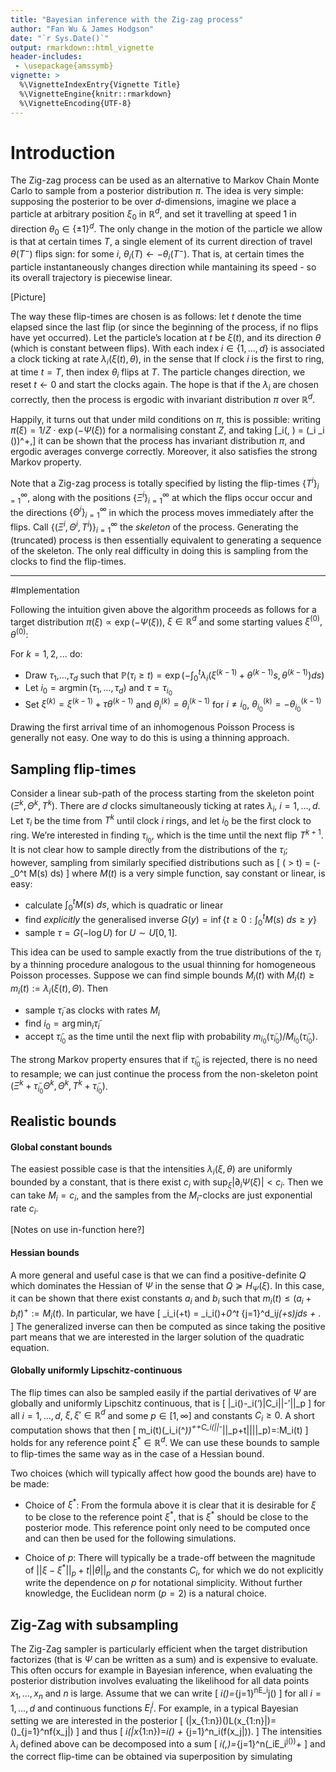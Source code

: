 ```yaml
---
title: "Bayesian inference with the Zig-zag process"
author: "Fan Wu & James Hodgson"
date: "`r Sys.Date()`"
output: rmarkdown::html_vignette
header-includes:
 - \usepackage{amssymb}
vignette: >
  %\VignetteIndexEntry{Vignette Title}
  %\VignetteEngine{knitr::rmarkdown}
  %\VignetteEncoding{UTF-8}
---
```


# Introduction

The Zig-zag process can be used as an alternative to Markov Chain Monte Carlo to sample from a posterior distribution $\pi$. The idea is very simple: supposing the posterior to be over $d$-dimensions, imagine we place a particle at arbitrary position $\xi_0$ in $\mathbb{R}^d$, and set it travelling at speed $1$ in direction $\theta_0 \in \{ \pm 1 \}^d$. The only change in the motion of the particle we allow is that at certain times $T$, a single element of its current direction of travel $\theta(T^-)$ flips sign: for some $i$, $\theta_i(T) \leftarrow - \theta_i(T^-)$. That is, at certain times the particle instantaneously changes direction while mantaining its speed - so its overall trajectory is piecewise linear. 

[Picture]

The way these flip-times are chosen is as follows: let $t$ denote the time elapsed since the last flip (or since the beginning of the process, if no flips have yet occurred). Let the particle's location at $t$ be $\xi(t)$, and its direction $\theta$ (which is constant between flips). With each index $i \in \{1,\dots,d \}$ is associated a clock ticking at rate $\lambda_i(\xi(t),\theta)$, in the sense that
\begin{eqnarray}
\mathbb{P}( \text{clock} \ i \ \text{has} \ \textbf{not} \ \text{rung by time} \ t) = \exp( - \int_0^s \lambda_i(\xi(s),\theta) \ ds).
\end{eqnarray}
If clock $i$ is the first to ring, at time $t=T$, then index $\theta_i$ flips at $T$. The particle changes direction, we reset $t \leftarrow 0$ and start the clocks again. The hope is that if the $\lambda_i$ are chosen correctly, then the process is ergodic with invariant distribution $\pi$ over $\mathbb{R}^d$. 

Happily, it turns out that under mild conditions on $\pi$, this is possible: writing $\pi(\xi) = 1/Z \cdot \exp( - \Psi(\xi))$ for a normalising constant $Z$, and taking 
\[\lambda_i(\xi, \theta) = (\theta_i \partial_i \Psi(\xi))^+,\]
it can be shown that the process has invariant distribution $\pi$, and ergodic averages converge correctly. Moreover, it also satisfies the strong Markov property.

Note that a Zig-zag process is totally specified by listing the flip-times $\{T^i\}_{i=1}^\infty$, along with the positions $\{\Xi^i\}_{i=1}^\infty$ at which the flips occur occur and the directions $\{\Theta^i\}_{i=1}^\infty$ in which the process moves immediately after the flips. Call $\{(\Xi^i, \Theta^i, T^i)\}_{i=1}^\infty$ the $\textit{skeleton}$ of the process. Generating the (truncated) process is then essentially equivalent to generating a sequence of the skeleton. The only real difficulty in doing this is sampling from the clocks to find the flip-times. 

----------
#Implementation

Following the intuition given above the algorithm proceeds as follows for a target distribution $\pi(\xi)\propto\exp(-\Psi(\xi))$, $\xi \in \mathbb{R}^d$ and some starting values $\xi^{(0)}, \theta^{(0)}$:

For $k=1,2,...$ do:

- Draw $\tau_1$,...,$\tau_d$ such that $\mathbb{P}(\tau_i\ge t)=\exp(-\int_0^t \lambda_i(\xi^{(k-1)}+\theta^{(k-1)}s,\theta^{(k-1)})ds)$
- Let $i_0=\operatorname{argmin}(\tau_1,...,\tau_d)$ and $\tau=\tau_{i_0}$
- Set $\xi^{(k)}=\xi^{(k-1)}+\tau\theta^{(k-1)}$ and $\theta^{(k)}_i=\theta^{(k-1)}_i$ for $i\neq i_0$, $\theta^{(k)}_{i_0}=-\theta^{(k-1)}_{i_0}$  

Drawing the first arrival time of an inhomogenous Poisson Process is generally not easy. One way to do this is using a thinning approach.

## Sampling flip-times

Consider a linear sub-path of the process starting from the skeleton point $(\Xi^k,\Theta^k,T^k)$. There are $d$ clocks simultaneously ticking at rates $\lambda_i, \ i=1,\dots,d$. Let $\tau_i$ be the time from $T^k$ until clock $i$ rings, and let $i_0$ be the first clock to ring. We're interested in finding $\tau_{i_0}$, which is the time until the next flip $T^{k+1}$. It is not clear how to sample directly from the distributions of the $\tau_i$; however, sampling from similarly specified distributions such as 
\[ \mathbb{P}( \tau > t) = \exp(- \int_0^t M(s) ds) \] where $M(t)$ is a very simple function, say constant or linear, is easy: 

* calculate $\int_0^t M(s) \ ds$, which is quadratic or linear
* find $\textit{explicitly}$ the generalised inverse $G(y) = \inf \{ t \geq 0: \int_0^t M(s) \ ds \geq y \}$ 
* sample $\tau = G( - \log U)$ for $U \sim U[0,1]$.  

This idea can be used to sample exactly from the true distributions of the $\tau_i$ by a thinning procedure analogous to the usual thinning for homogeneous Poisson processes. Suppose we can find simple bounds $M_i(t)$ with $M_i(t) \geq m_i(t) := \lambda_i(\xi(t), \Theta)$. Then 

* sample $\tilde \tau_i$ as clocks with rates $M_i$
* find $i_0 = \arg \min_i \tilde \tau_i$
* accept $\tilde \tau_{i_0}$ as the time until the next flip with probability $m_{i_0} (\tilde \tau_{i_0})/M_{i_0} (\tilde \tau_{i_0})$. 

The strong Markov property ensures that if $\tilde \tau_{i_0}$ is rejected, there is no need to resample; we can just continue the process from the non-skeleton point $(\Xi^k + \tilde \tau_{i_0} \Theta^k,\Theta^k,T^k + \tilde \tau_{i_0})$.

## Realistic bounds

#### Global constant bounds

The easiest possible case is that the intensities $\lambda_i(\xi,\theta)$ are uniformly bounded by a constant, that is there exist $c_i$ with $\sup_{\xi} | \partial_i \Psi(\xi) | < c_i$. Then we can take $M_i = c_i$, and the samples from the $M_i$-clocks are just exponential rate $c_i$. 

[Notes on use in-function here?]

#### Hessian bounds

A more general and useful case is that we can find a positive-definite $Q$ which dominates the Hessian of $\Psi$ in the sense that $Q \succcurlyeq H_\Psi(\xi)$. In this case, it can be shown that there exist constants $a_i$ and $b_i$ such that $m_i(t) \leq (a_i + b_i t)^+ := M_i(t)$. In particular, we have
\[
\theta_i\partial_i\Psi(\xi+\theta t) = \theta_i\partial_i\Psi(\xi)+\int_0^t \sum_{j=1}^d\partial_i\partial_j\Psi(\xi+\theta s)\theta_jds \le \underbrace{\theta_i\partial_i\Psi(\xi)}_\text{$a_i$} + \underbrace{\int_0^t ||Qe_i||_2||\theta||_2 ds}_\text{$b_i$}.
\]
The generalized inverse can then be computed as 
\begin{align*}
G(y)&=\inf\{t\ge 0: \int_0^t (a_i+b_i s)^+ds\ge y\}\\
&=\max(t\ge 0:at+\frac{1}{2}bt^2=y)\\
&=-\frac{a}{b}+\sqrt{\Big(\frac{a}{b}\Big)^2+\frac{2y}{b}},
\end{align*}
since taking the positive part means that we are interested in the larger solution of the quadratic equation.

#### Globally uniformly Lipschitz-continuous

The flip times can also be sampled easily if the partial derivatives of $\Psi$ are globally and uniformly Lipschitz continuous, that is 
\[
|\partial_i\Psi(\xi)-\partial_i\Psi(\xi')|\le C_i||\xi-\xi'||_p
\]
for all $i=1,...,d$, $\xi,\xi'\in \mathbb{R}^d$ and some $p\in [1,\infty]$ and constants $C_i\ge 0$.
A short computation shows that then
\[
m_i(t)\le (\theta_i\partial_i\Psi(\xi^*))^++C_i(||\xi-\xi^*||_p+t||\theta||_p)=:M_i(t)
\]
holds for any reference point $\xi^*\in \mathbb{R}^d$. We can use these bounds to sample to flip-times the same way as in the case of a Hessian bound.

Two choices (which will typically affect how good the bounds are) have to be made:

- Choice of $\xi^*$: From the formula above it is clear that it is desirable for $\xi$ to be close to the reference point $\xi^*$, that is $\xi^*$ should be close to the posterior mode. This reference point only need to be computed once and can then be used for the following simulations.

- Choice of $p$: There will typically be a trade-off between the magnitude of $||\xi-\xi^*||_p+t||\theta||_p$ and the constants $C_i$, for which we do not explicitly write the dependence on $p$ for notational simplicity. Without further knowledge, the Euclidean norm ($p=2$) is a natural choice.

## Zig-Zag with subsampling

The Zig-Zag sampler is particularly efficient when the target distribution factorizes (that is $\Psi$ can be written as a sum) and is expensive to evaluate. This often occurs for example in Bayesian inference, when evaluating the posterior distribution involves evaluating the likelihood for all data points $x_1,...,x_n$ and $n$ is large. Assume that we can write
\[
\partial_i\Psi(\xi)=\frac{1}{n}\sum_{j=1}^nE_i^j(\xi)
\]
for all $i=1,...,d$ and continuous functions $E_i^j$. For example, in a typical Bayesian setting we are interested in the posterior
\[
\pi(\xi|x_{1:n})\propto \pi(\xi)L(x_{1:n}|\xi)=\pi(\xi)\prod_{j=1}^nf(x_j|\xi)
\]
and thus
\[
\partial_i\log\pi(\xi|x_{1:n})=\partial_i\log\pi(\xi) + \sum_{j=1}^n\partial_i\log(f(x_j|\xi)).
\]
The intensities $\lambda_i$ defined above can be decomposed into a sum
\[
\lambda_i(\xi,\theta)=\frac{1}{n}\sum_{j=1}^n(\theta_iE_i^j(\xi))^+
\]
and the correct flip-time can be obtained via superposition by simulating 









